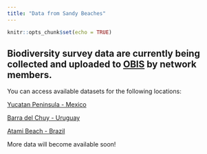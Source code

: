 ```yaml
---
title: "Data from Sandy Beaches"
---
```


```r
knitr::opts_chunk$set(echo = TRUE)
```

## Biodiversity survey data are currently being collected and uploaded to [OBIS](https://obis.org/) by network members. 

You can access available datasets for the following locations:

[Yucatan Peninsula - Mexico](https://obis.org/dataset/5700fdc3-956f-4e33-903b-e66ba38d980c)

[Barra del Chuy - Uruguay](https://obis.org/dataset/e2ae1710-46e4-4331-88c7-8970336fdb42)

[Atami Beach - Brazil](https://obis.org/dataset/58692e00-21aa-4c74-87a0-f06bf4610f86)

More data will become available soon!



